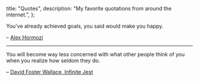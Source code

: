   title: "Quotes",
  description: "My favorite quotations from around the internet.",
};

You've already achieved goals, you said would make you happy.

– [Alex Hormozi](https://twitter.com/AlexHormozi/status/1656229127563689985)

---

You will become way less concerned with what other people think of you when you realize how seldom they do.

– [David Foster Wallace, Infinite Jest](https://www.goodreads.com/quotes/385500-you-will-become-way-less-concerned-with-what-other-people)
